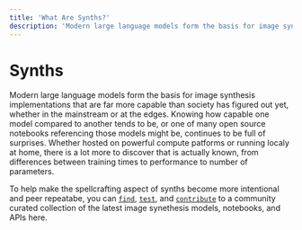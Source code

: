 ```yaml
---
title: 'What Are Synths?'
description: 'Modern large language models form the basis for image synthesis implementations.'
---
```


# Synths

Modern large language models form the basis for image synthesis implementations that are far more capable than society has figured out yet, whether in the mainstream or at the edges. Knowing how capable one model compared to another tends to be, or one of many open source notebooks referencing those models might be, continues to be full of surprises. Whether hosted on powerful compute patforms or running localy at home, there is a lot more to discover that is actually known, from differences between training times to performance to number of parameters.

To help make the spellcrafting aspect of synths become more intentional and peer repeatabe, you can [`find`](), [`test`](), and [`contribute`](/docs/contribute) to a community curated collection of the latest image synethesis models, notebooks, and APIs here.
